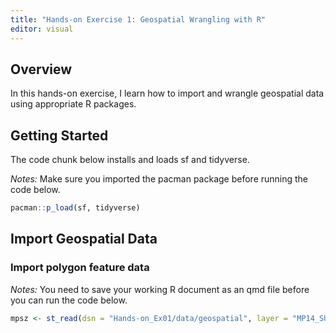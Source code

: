 ```yaml
---
title: "Hands-on Exercise 1: Geospatial Wrangling with R"
editor: visual
---
```


## **Overview**

In this hands-on exercise, I learn how to import and wrangle geospatial data using appropriate R packages.

## **Getting Started**

The code chunk below installs and loads sf and tidyverse.

*Notes:* Make sure you imported the pacman package before running the code below.

```r
pacman::p_load(sf, tidyverse)
```

## **Import Geospatial Data**

### Import polygon feature data

*Notes:* You need to save your working R document as an qmd file before you can run the code below.

```r
mpsz <- st_read(dsn = "Hands-on_Ex01/data/geospatial", layer = "MP14_SUBZONE_WEB_PL")
```
